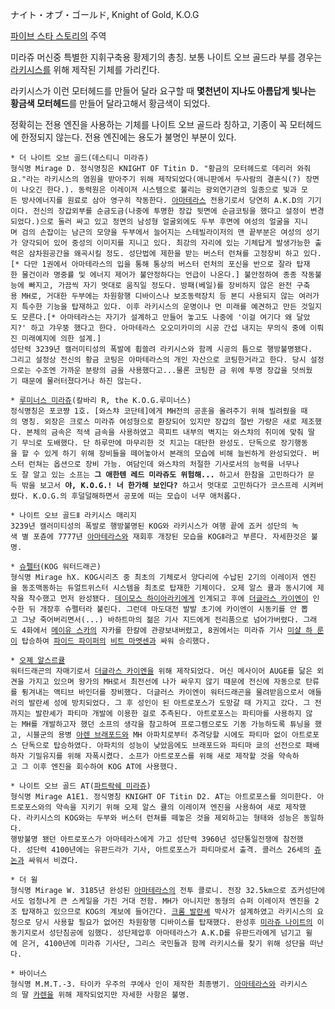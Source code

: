 ナイト・オブ・ゴールド, Knight of Gold, K.O.G

[[파이브 스타 스토리]]의 주역

미라쥬 머신중 특별한 지휘구축용 황제기의 총칭. 보통 나이트 오브 골드라 부를 경우는 [[라키시스]]를 위해 제작된 기체를 가리킨다.

라키시스가 이런 모터헤드를 만들어 달라 요구할 때 '''몇천년이 지나도 아름답게 빛나는 황금색 모터헤드'''를 만들어 달라고해서 황금색이 되었다.

정확히는 전용 엔진을 사용하는 기체를 나이트 오브 골드라 칭하고, 기종이 꼭 모터헤드에 한정되지 않는다. 전용 엔진에는 용도가 불명인 부분이 있다.

 * 더 나이트 오브 골드(데스티니 미라쥬)
 형식명 Mirage D. 정식명칭은 KNIGHT OF Titin D. "황금의 모터헤드로 데리러 와줘요."라는 라키시스의 염원을 받아주기 위해 제작되었다(애니판에서 두사람의 결혼식(?) 장면이 나오긴 한다.). 동력원은 이레이져 시스템으로 불리는 광외연기관의 일종으로 빛과 모든 방사에너지를 원료로 삼아 영구히 작동한다. [[아마테라스]] 전용기로서 당연히 A.K.D의 기기이다. 전신의 장갑외부를 순금도금(나중에 투명한 장갑 뒷면에 순금코팅을 했다고 설정이 변경되었다.)으로 둘러 싸고 있고 정면의 남성형 얼굴외에도 두부 후면에 여성의 얼굴을 지니며 검의 손잡이는 남근의 모양을 두부에서 늘어지는 스테빌라이저의 맨 끝부분은 여성의 성기가 양각되어 있어 중성의 이미지를 지니고 있다. 최강의 자리에 있는 기체답게 발생가능한 출력은 삼차원공간을 왜곡시킬 정도. 성단법에 제한을 받는 버스터 런쳐를 고정장비 하고 있다.[* 다만 1권에서 아마테라스의 입을 통해 통상의 버스터 런처의 포신을 반으로 잘라 탑재한 물건이라 명중률 및 에너지 제어가 불안정하다는 언급이 나온다.] 불안정하여 종종 작동불능에 빠지고, 가끔씩 자기 멋대로 움직일 정도다. 방패(베일)를 장비하지 않은 완전 구축용 MH로, 거대한 두부에는 차원항행 디바이스나 보조동력장치 등 본디 사용되지 않는 여러가지 특수한 기능을 탑재하고 있다. 이후 라키시스의 운명이나 먼 미래를 예견하고 만든 것일지도 모른다.[* 아마테라스는 자기가 설계하고 만들어 놓고도 나중에 '이걸 여기다 왜 달았지?' 하고 갸우뚱 했다고 한다. 아마테라스 오오미카미의 시공 간섭 내지는 무의식 중에 이뤄진 미래예지에 의한 설계.]
 성단력 3239년 캘러미티성의 폭발에 휩쓸려 라키시스와 함께 시공의 틈으로 행방불명됐다.
 그리고 설정상 전신의 황금 코팅은 아마테라스의 개인 자산으로 코팅한거라고 한다. 당시 설정으로는 수조엔 가까운 분량의 금을 사용했다고...물론 코팅한 금 위에 투명 장갑을 덧씌웠기 때문에 물러터졌다거나 하진 않는다.

 * [[루미너스 미라쥬]](칼바리 R, the K.O.G.루미너스)
 정식명칭은 포코쨩 1호. [와스챠 코단테]에게 MH전의 공훈을 올려주기 위해 빌려줬을 때의 명칭. 외장은 크로스 미라쥬 여성형으로 환장되어 있지만 장갑의 절반 가량은 새로 제조했다. 본체의 금속은 적색 금속을 사용하였고 콕피트 내부의 벽지는 와스챠의 취미에 맞춰 딸기 무늬로 도배했다. 단 하루만에 마무리한 것 치고는 대단한 완성도. 단독으로 장기행동을 할 수 있게 하기 위해 장비들을 떼어놓아서 본래의 모습에 비해 늘씬하게 완성되었다. 버스터 런쳐는 옵션으로 장비 가능. 여담인데 와스챠의 처절한 기사로서의 능력을 너무나도 잘 알고 있는 소프는 '''그 애한텐 레드 미라쥬도 위험해...''' 하고서 한참을 고민하다가 문득 밖을 보고서 '''야, K.O.G.! 너 한가해 보인다?''' 하고서 멋대로 고민하다가 코스프레 시켜버렸다. K.O.G.의 후덜덜해하면서 공포에 떠는 모습이 너무 애처롭다.

 * 나이트 오브 골드Ⅱ 라키시스 매리지
 3239년 캘러미티성의 폭발로 행방불명된 KOG와 라키시스가 여행 끝에 죠커 성단의 녹색 별 포츈에 7777년 [[아마테라스]]와 재회후 개장된 모습을 KOGⅡ라고 부른다. 자세한것은 불명.

 * [[슈펠터]](KOG 워터드래곤)
 형식명 Mirage hX. KOG시리즈 중 최초의 기체로서 양다리에 수납된 2기의 이레이저 엔진을 동조맥동하는 듀얼트위스터 시스템을 최초로 탑재한 기체이다. 오제 알스 큘과 동시기에 제작을 착수했고 먼저 완성됐다. [[데이모스 하이아라키]]에게 인계되고 후에 [[더글라스 카이엔]]이 인수한 뒤 개장후 슈펠터라 불린다. 그런데 마도대전 발발 초기에 카이엔이 시동키를 안 뽑고 그냥 죽어버리면서(...) 바하트마의 젊은 기사 지드에게 전리품으로 넘어가버렸다. 그래도 4화에서 [[메이유 스카]]의 자카를 한칼에 관광보내버렸고, 8권에서는 미라쥬 기사 [[미샬 하 룬]]이 탑승하여 [[파이드 파이퍼]]의 [[비트 마엣센]]과 싸워 승리했다.

 * [[오졔 알스르큘]]
 워터드래곤의 자매기로서 [[더글라스 카이엔]]을 위해 제작되었다. 머신 메사이어 AUGE를 닮은 외견을 가지고 있으며 왕가의 MH로서 최전선에 나가 싸우지 않기 때문에 전신에 자동으로 탄류를 튕겨내는 액티브 바인더를 장비했다. 더글러스 카이엔이 워터드래곤을 물려받음으로서 애들러의 발란셰 성에 방치되었다. 그 후 성인이 된 아트로포스가 도망갈 때 가지고 갔다. 그 전까지는 발란셰가 파티마 개발에 이용한 걸로 추측된다. 아트로포스는 파티마를 사용하지 않는 MH를 개발하고자 했던 소프의 생각을 참고하여 프로그램으로도 기동 가능하도록 튜닝을 했고, 시블군의 용병 [[아렌 브래포드]]와 MH 아파치로부터 추격당할 시에도 파티마 없이 아트로포스 단독으로 탑승하였다. 아파치의 성능이 낮았음에도 브래포드와 파티마 쿄의 선전으로 패배하자 기밀유지를 위해 자폭시켰다. 소프가 아트로포스를 위해 새로 제작할 것을 약속하고 그 이후 엔진을 회수하여 KOG AT에 사용했다.

 * 나이트 오브 골드 AT([[파트락쉐 미라쥬]])
 형식명 Mirage A1E1. 정식명칭 KNIGHT OF Titin D2. AT는 아트로포스를 의미한다. 아트로포스와의 약속을 지키기 위해 오제 알스 큘의 이레이져 엔진을 사용하여 새로 제작했다. 라키시스의 KOG와는 두부와 버스터 런쳐를 떼놓은 것을 제외하고는 형태와 성능은 동일하다.
 행방불명 됐던 아트로포스가 아마테라스에게 가고 성단력 3960년 성단통일전쟁에 참전했다. 성단력 4100년에는 유판드라가 기사, 아트로포스가 파티마로서 출격. 콜러스 26세의 [[쥬논]]과 싸워서 비겼다.

 * 더 윌
 형식명 Mirage W. 3185년 완성된 [[아마테라스]]의 전투 콜로니. 전장 32.5km으로 죠커성단에서도 엄청나게 큰 스케일을 가진 거대 전함. MH가 아니지만 동형의 슈퍼 이레이저 엔진을 2조 탑재하고 있으므로 KOG의 계보에 들어간다. [[크롬 발란셰]] 박사가 설계하였고 라키시스의 요청으로 당시 사용할 필요가 없어진 차원항행 디바이스를 탑재했다. 완성후 [[미라쥬 나이트]]의 이동기지로서 성단침공에 임했다. 성단제압후 아마테라스가 A.K.D를 유판드라에게 넘기고 윌에 은거, 4100년에 미라쥬 기사단, 그리스 국민들과 함께 라키시스를 찾기 위해 성단을 떠난다.

 * 바이너스
 형식명 M.M.T.-3. 타이카 우주의 쿠에사 인이 제작한 최종병기. [[아마테라스]]와 라키시스의 딸 [[카렌]]을 위해 제작되었지만 자세한 사항은 불명.
